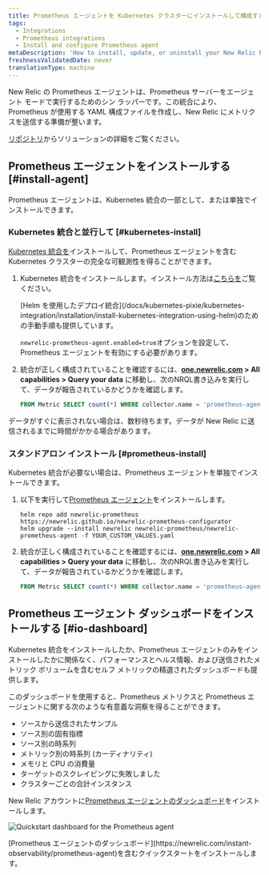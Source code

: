 ```yaml
---
title: Prometheus エージェントを Kubernetes クラスターにインストールして構成する
tags:
  - Integrations
  - Prometheus integrations
  - Install and configure Prometheus agent
metaDescription: 'How to install, update, or uninstall your New Relic Prometheus agent alongside the Kubernetes integration.'
freshnessValidatedDate: never
translationType: machine
---
```




New Relic の Prometheus エージェントは、Prometheus サーバーをエージェント モードで実行するためのシン ラッパーです。この統合により、Prometheus が使用する YAML 構成ファイルを作成し、New Relic にメトリクスを送信する準備が整います。

[リポジトリ](https://github.com/newrelic/newrelic-prometheus-configurator)からソリューションの詳細をご覧ください。

## Prometheus エージェントをインストールする [#install-agent]

Prometheus エージェントは、Kubernetes 統合の一部として、または単独でインストールできます。

### Kubernetes 統合と並行して [#kubernetes-install]

[Kubernetes 統合を](/docs/kubernetes-pixie/kubernetes-integration/get-started/introduction-kubernetes-integration)インストールして、Prometheus エージェントを含む Kubernetes クラスターの完全な可観測性を得ることができます。

1. Kubernetes 統合をインストールします。インストール方法は[こちらを](/docs/kubernetes-pixie/kubernetes-integration/installation/kubernetes-integration-install-configure)ご覧ください。

   <Callout variant="tip">
     [Helm を使用したデプロイ統合](/docs/kubernetes-pixie/kubernetes-integration/installation/install-kubernetes-integration-using-helm)のための手動手順も提供しています。

     `newrelic-prometheus-agent.enabled=true`オプションを設定して、Prometheus エージェントを有効にする必要があります。
   </Callout>

2. 統合が正しく構成されていることを確認するには、<DoNotTranslate>**[one.newrelic.com](https://one.newrelic.com) > All capabilities > Query your data**</DoNotTranslate> に移動し、次のNRQL書き込みを実行して、データが報告されているかどうかを確認します。

   ```sql
   FROM Metric SELECT count(*) WHERE collector.name = 'prometheus-agent' AND cluster_name = 'YOUR_CLUSTER_NAME' since 1 hour ago
   ```

<Callout variant="tip">
  データがすぐに表示されない場合は、数秒待ちます。データが New Relic に送信されるまでに時間がかかる場合があります。
</Callout>

### スタンドアロン インストール [#prometheus-install]

Kubernetes 統合が必要ない場合は、Prometheus エージェントを単独でインストールできます。

1. 以下を実行して[Prometheus エージェント](https://github.com/newrelic/newrelic-prometheus-configurator#readme)をインストールします。

   ```shell
   helm repo add newrelic-prometheus https://newrelic.github.io/newrelic-prometheus-configurator
   helm upgrade --install newrelic newrelic-prometheus/newrelic-prometheus-agent -f YOUR_CUSTOM_VALUES.yaml
   ```

2. 統合が正しく構成されていることを確認するには、<DoNotTranslate>**[one.newrelic.com](https://one.newrelic.com) > All capabilities > Query your data**</DoNotTranslate> に移動し、次のNRQL書き込みを実行して、データが報告されているかどうかを確認します。

   ```sql
   FROM Metric SELECT count(*) WHERE collector.name = 'prometheus-agent' since 1 hour ago
   ```

## Prometheus エージェント ダッシュボードをインストールする [#io-dashboard]

Kubernetes 統合をインストールしたか、Prometheus エージェントのみをインストールしたかに関係なく、パフォーマンスとヘルス情報、および送信されたメトリック ボリュームを含むセルフ メトリックの精選されたダッシュボードも提供します。

このダッシュボードを使用すると、Prometheus メトリクスと Prometheus エージェントに関する次のような有意義な洞察を得ることができます。

* ソースから送信されたサンプル
* ソース別の固有指標
* ソース別の時系列
* メトリック別の時系列 (カーディナリティ)
* メモリと CPU の消費量
* ターゲットのスクレイピングに失敗しました
* クラスターごとの合計インスタンス

New Relic アカウントに[Prometheus エージェントのダッシュボード](https://newrelic.com/instant-observability/prometheus-agent)をインストールします。

<img
  title="Quickstart dashboard for the Prometheus agent"
  alt="Quickstart dashboard for the Prometheus agent"
  src={infrastructurePrometheusIoDashboard}
/>

<figcaption>
  [Prometheus エージェントのダッシュボード](https://newrelic.com/instant-observability/prometheus-agent)を含むクイックスタートをインストールします。
</figcaption>